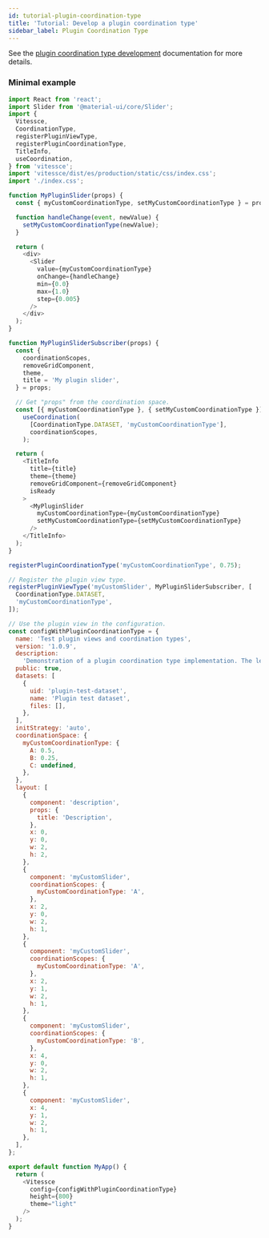 ```yaml
---
id: tutorial-plugin-coordination-type
title: 'Tutorial: Develop a plugin coordination type'
sidebar_label: Plugin Coordination Type
---
```


See the [plugin coordination type development](/docs/dev-plugins/#plugin-coordination-types) documentation for more details.

### Minimal example

```js
import React from 'react';
import Slider from '@material-ui/core/Slider';
import {
  Vitessce,
  CoordinationType,
  registerPluginViewType,
  registerPluginCoordinationType,
  TitleInfo,
  useCoordination,
} from 'vitessce';
import 'vitessce/dist/es/production/static/css/index.css';
import './index.css';

function MyPluginSlider(props) {
  const { myCustomCoordinationType, setMyCustomCoordinationType } = props;

  function handleChange(event, newValue) {
    setMyCustomCoordinationType(newValue);
  }

  return (
    <div>
      <Slider
        value={myCustomCoordinationType}
        onChange={handleChange}
        min={0.0}
        max={1.0}
        step={0.005}
      />
    </div>
  );
}

function MyPluginSliderSubscriber(props) {
  const {
    coordinationScopes,
    removeGridComponent,
    theme,
    title = 'My plugin slider',
  } = props;

  // Get "props" from the coordination space.
  const [{ myCustomCoordinationType }, { setMyCustomCoordinationType }] =
    useCoordination(
      [CoordinationType.DATASET, 'myCustomCoordinationType'],
      coordinationScopes,
    );

  return (
    <TitleInfo
      title={title}
      theme={theme}
      removeGridComponent={removeGridComponent}
      isReady
    >
      <MyPluginSlider
        myCustomCoordinationType={myCustomCoordinationType}
        setMyCustomCoordinationType={setMyCustomCoordinationType}
      />
    </TitleInfo>
  );
}

registerPluginCoordinationType('myCustomCoordinationType', 0.75);

// Register the plugin view type.
registerPluginViewType('myCustomSlider', MyPluginSliderSubscriber, [
  CoordinationType.DATASET,
  'myCustomCoordinationType',
]);

// Use the plugin view in the configuration.
const configWithPluginCoordinationType = {
  name: 'Test plugin views and coordination types',
  version: '1.0.9',
  description:
    'Demonstration of a plugin coordination type implementation. The left sliders should be coordinated, while the right sliders are independent.',
  public: true,
  datasets: [
    {
      uid: 'plugin-test-dataset',
      name: 'Plugin test dataset',
      files: [],
    },
  ],
  initStrategy: 'auto',
  coordinationSpace: {
    myCustomCoordinationType: {
      A: 0.5,
      B: 0.25,
      C: undefined,
    },
  },
  layout: [
    {
      component: 'description',
      props: {
        title: 'Description',
      },
      x: 0,
      y: 0,
      w: 2,
      h: 2,
    },
    {
      component: 'myCustomSlider',
      coordinationScopes: {
        myCustomCoordinationType: 'A',
      },
      x: 2,
      y: 0,
      w: 2,
      h: 1,
    },
    {
      component: 'myCustomSlider',
      coordinationScopes: {
        myCustomCoordinationType: 'A',
      },
      x: 2,
      y: 1,
      w: 2,
      h: 1,
    },
    {
      component: 'myCustomSlider',
      coordinationScopes: {
        myCustomCoordinationType: 'B',
      },
      x: 4,
      y: 0,
      w: 2,
      h: 1,
    },
    {
      component: 'myCustomSlider',
      x: 4,
      y: 1,
      w: 2,
      h: 1,
    },
  ],
};

export default function MyApp() {
  return (
    <Vitessce
      config={configWithPluginCoordinationType}
      height={800}
      theme="light"
    />
  );
}
```
